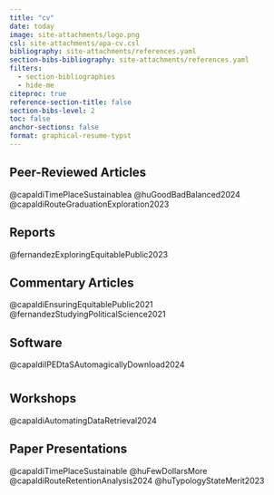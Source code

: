 ```yaml
---
title: "cv"
date: today
image: site-attachments/logo.png
csl: site-attachments/apa-cv.csl
bibliography: site-attachments/references.yaml
section-bibs-bibliography: site-attachments/references.yaml
filters:
  - section-bibliographies
  - hide-me
citeproc: true
reference-section-title: false
section-bibs-level: 2
toc: false
anchor-sections: false
format: graphical-resume-typst
---
```


```{=typst}

    #fa-icon("building-columns", size: 16pt) #h(0.1in) #text(16pt, weight: "bold")[Education]
    #line(length: 75%)

    #let neat(body) = context {
      let size = measure(body)
      let width = size.width
      let space = 0.6in - width
      {text(body); h(space)}
    }

    #neat[*Ph.D.*]Higher Education Administration #h(1fr) _Summer 2025 (Expected)_ \
    #block(inset: (left: 0.6in, right: 2in))[
      Minor in Urban and Regional Planning \
      Dissertation: _A collection of essays exploring the link between transportation and college student outcomes_ \
      University of Florida, FL \
    ]

    #neat[*M.Ed.*]Research and Evaluation Methodology #h(1fr) _Fall 2024 (Expected)_ \
    #h(0.6in) University of Florida, FL #h(1fr) 

    #neat[*M.Ed.*]Student Personnel in Higher Education #h(1fr) _Spring 2020_ \
    #h(0.6in) University of Florida, FL

    #neat[*B.A.*]International Relations with Political Science #h(1fr) _Summer 2018_ \
    #h(0.6in) Year Abroad: Providence College, RI \
    #h(0.6in) University of Birmingham, UK


    #v(0.2in)
    #fa-icon("briefcase", size: 16pt)
    #h(0.1in)
    #text(16pt, weight: "bold")[Experience]
    #line(length: 75%)

    *Graduate Assistant & Fellow* #h(1fr) _August 2021 -- Present_ \
    #h(0.6in) University of Florida, FL \

    #block(inset: (left: 0.6in))[
      _*Teaching Experience*_ \
      EDH 7916: Contemporary Research in Higher Education -- _"The R Class"_ \
      
        #block(inset: (left: 0.6in))[
        _*Co-Instructor*_ #h(1fr) _Spring 2025_ \
        _*Co-Instructor*_ #h(1fr) _Spring 2024_ \
        - Took over instruction and grading for the technical R portions of the course following Dr. Skinner's departure
        - Refreshed the #link("https://capaldi.info/7916/")[course website] including simpliying some of the core content (e.g. loops), updating the .Rmd lesson to Quarto, and adding a Tidyverse to SQL translation lesson
        - 5.0 (Mdn) 4.3 (M) out of 5.0 course evaluation #link("https://gatorevals.aa.ufl.edu/public-results/")[see public results]
        _*Teaching Assistant*_ #h(1fr) _Spring 2023_ \
        - Assisted Dr. Skinner with 1:1 troubleshooting for lessons and assignments during class and office hours
        - Designed and taught #link("https://edquant.github.io/edh7916/lessons/mapping_api.html")[a new lesson] on mapping and working with spatial data in R based off a real-world past GA task
        ]
        
      _*Research Experience*_ \
      - Spatially merged meteorological and government emergency response data with IPEDS to explore the impact of extreme weather on colleges
      - Spatially lined up TX community college service areas with high school districts to explore equity of institutional access
      - Gathered data and created tables and visualizations for a #link("https://partnershipfcc.org/publications/adequacy/")[report targeted at state policy makers]
      - Created a new dataset of state-run merit-based aid programs in the US which led to a #link("https://doi.org/10.1177/00915521241238753")[new typology being proposed]
    ]

    *Residence Hall Coordinator* #h(1fr) _July 2020 -- May 2021_ \
    #h(0.6in) University of Missouri, MO

    *Graduate Community Coordinator* #h(1fr) _July 2019 -- May 2020_ \
    #h(0.6in) University of Florida, FL

    *Summer Sessions Graduate Intern* #h(1fr) _May 2019 -- July 2019_ \
    #h(0.6in) Georgetown University, DC

    *Graduate Assistant* #h(1fr) _August 2018 -- May 2019_ \
    #h(0.6in) University of Florida

    *Advising Intern* #h(1fr) _January 2018 -- June 2018_ \
    #h(0.6in) US-UK Fulbright Commission

    *Student Ambassador* #h(1fr) _January 2015 -- June 2018_ \
    #h(0.6in) University of Birmingham



    #v(0.2in)
    #fa-icon("lightbulb", size: 16pt)
    #h(0.1in)
    #text(16pt, weight: "bold")[Technical Skills]
    #line(length: 75%)

    #block(stroke: rgb(255,165,0), fill: rgb(255,165,0,10%),
           inset: (left: 0.2in, top: 0.2in), radius: 3pt)[

    #grid(columns: (1fr, 1fr),
          inset: (bottom: 0.2in, right: 0.2in),

    [*Regression-Based Analysis*
    - Ordinary Least Squares
    - Logistic
    - Cox Proportional Hazard
    - Geographically Weighted
    - Fixed Effects],

    [*Quasi-Experimental Designs*
    - Propensity Scores
    - Instrumental Variables
    - Difference in Differences
    - Regression Discontinuity],

    [*Spatial Statistics*
    - Spatial Projections & Mapping
    - Distance Calculation
    - Clusters & Hot-Spots
    - Spatial Outlier
    - Interpolation],

    [*Psychometrics & Latent Variables*
    - Classical Test Theory
    - Factor Analysis
    - Item Response Theory
    - Basic Computational Psychometrics
    - Structural Equation Modeling],

    [*Natural Language Processing*
    - Structural Topic Modeling],

    [*Bayesian Statistics*
    - Bayesian Regression (MCMC)]
    )
    ]


    #block(stroke: rgb(166,166,166), fill: rgb(166,166,166,10%), inset: 0.05in, radius: 3pt)[

    #grid(
      columns: (4%, 10%, 4%, 11%, 4%, 13%, 4%, 8%, 4%, 11%, 4%, 23%),
      inset: 0.1in,
      
      align: left,
      [#fa-icon("r-project")], [R],
      [#image("site-attachments/shiny-icon.png", width: 0.2in)], [Shiny],
      [#fa-icon("python")], [Python],
      [#fa-icon("github")], [Git],
      [#fa-icon("z")], [Zotero],
      [#fa-icon("markdown")], [Quarto & Rmd],
      [#image("site-attachments/stata-icon.png", width: 0.15in)], [Stata],
      [#image("site-attachments/spss-icon.png", width: 0.2in)], [SPSS],
      [#image("site-attachments/qualtrics-icon.png", width: 0.15in)], [Qualtrics],
      [#image("site-attachments/arcgis-icon.png", width: 0.15in)], [GIS],
      [#image("site-attachments/typst-icon.png", width: 0.15in)], [Typst],
      [#fa-icon("windows")], [Microsoft Office],

    )

    ]


    #v(0.2in)
    #fa-icon("feather-pointed", size: 16pt)
    #h(0.1in)
    #text(16pt, weight: "bold")[Published Work]
    #line(length: 75%)

    #show regex("Capaldi, M. J.|Capaldi, M."): strong
    #show regex("Capaldi, M. J.|Capaldi, M."): emph

    #[#set par(leading: 0.5em, hanging-indent: 0.6in)

```

## Peer-Reviewed Articles

::: hide-me
<!-- @capaldiRouteRetentionPropensity -->
@capaldiTimePlaceSustainablea
@huGoodBadBalanced2024
@capaldiRouteGraduationExploration2023
:::

## Reports

::: hide-me
@fernandezExploringEquitablePublic2023
:::

## Commentary Articles

::: hide-me
@capaldiEnsuringEquitablePublic2021 @fernandezStudyingPoliticalScience2021
:::

## Software

::: hide-me
@capaldiIPEDtaSAutomagicallyDownload2024
:::

# 

```{=typst}
#v(0in)
#fa-icon("users", size: 16pt)
#h(0.1in)
#text(16pt, weight: "bold")[Conference Presentations]
#line(length: 75%)
```
## Workshops

::: hide-me
@capaldiAutomatingDataRetrieval2024
:::

## Paper Presentations

::: hide-me
@capaldiTimePlaceSustainable @huFewDollarsMore @capaldiRouteRetentionAnalysis2024 @huTypologyStateMerit2023
:::

# 

```{=typst}
]

#v(0in)
#fa-icon("sack-dollar", size: 16pt)
#h(0.1in)
#text(16pt, weight: "bold")[Funding]
#line(length: 75%)


#let neat(body) = context {
  let size = measure(body)
  let width = size.width
  let space = 0.9in - width
  {text(body); h(space)}
}

#neat("$1,000")Dr. Barbara Keener Dissertation Award #h(1fr) _2024_ \
#h(1.2in) University of Florida \
#neat("$2,500")Lincoln and Lillian Hall Fellowship in Memory of Albert G. Hall #h(1fr) _2024_ \
#h(1.2in) University of Florida \
#neat("$2,000")Patricia D. Conroy Endowed Scholarship #h(1fr) _2023_ \
#h(1.2in) University of Florida \
#neat("$31,000")Graduate School Funding Award #h(1fr) _2021 -- 2025_ \
#neat("& Tuition")#h(0.3in) University of Florida
```

